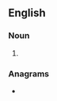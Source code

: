 {{also|beet roots}}
==English==

===Noun===
{{head|en|noun plural form}}

# {{plural of|beetroot|lang=en}}

===Anagrams===
* {{anagrams|en|boot trees|boot-trees|boottrees}}